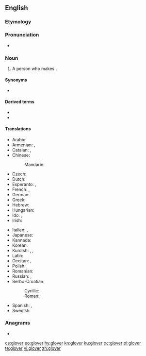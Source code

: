 {{also|Glover}}
==English==

===Etymology===
{{suffix|en|glove|er}}

===Pronunciation===
* {{rhymes|ʌvə(ɹ)|lang=en}}

===Noun===
{{en-noun}}

# A person who makes {{l|en|glove|gloves}}.

====Synonyms====
* {{l|en|glovemaker}}

====Derived terms====
* {{l|en|Glover}}
* {{l|en|glover's suture}}

====Translations====
{{trans-top|person who makes gloves}}
* Arabic: {{t-check|ar|قُفَّافِيزِي|m}}
* Armenian: {{t|hy|ձեռնոցավաճառ}}, {{t+|hy|ձեռնոցագործ}}
* Catalan: {{t|ca|guanter|m}}, {{t|ca|guantera|f}}
* Chinese:
*: Mandarin: {{t-needed|cmn}}
* Czech: {{t|cs|rukavičkář|m}}
* Dutch: {{t|nl|handschoenmaker|m}}
* Esperanto: {{t|eo|gantisto}}, {{t|eo|gantfaristo}}
* French: {{t+|fr|gantier|m}}, {{t+|fr|gantière|f}}
* German: {{t|de|Handschuhmacher|m}}
* Greek: {{t-needed|el}}
* Hebrew: {{t-check|he|גלובר|m}}
* Hungarian: {{t|hu|kesztyűs}}
* Ido: {{t|io|gantisto}}, {{t|io|gantifisto}}
* Irish: {{t|ga|lámhainneoir|m}}
{{trans-mid}}
* Italian: {{t|it|guantaio|m}}, {{t|it|guantaia|f}}
* Japanese: {{t-needed|ja}}
* Kannada: {{t+|kn|ಕೈಚೀಲಗಾರ}}
* Korean: {{t-needed|ko}}
* Kurdish: {{t|ku|lepikçêker}}, {{t+|ku|destgorkfiroş}}, {{t+|ku|desgorkfiroş}}
* Latin: {{t|la|chirothecārius|m}}
* Occitan: {{t+|oc|gantièr|m}}, {{t|oc|gantièra|f}}
* Polish: {{t|pl|rękawicznik|m}}
* Romanian: {{t+|ro|mănușar|m}}
* Russian: {{t+|ru|перча́точник|m}}, {{t+|ru|перча́точница|f}}
* Serbo-Croatian:
*: Cyrillic: {{t|sh|рука̀вича̄р|m}}
*: Roman: {{t+|sh|rukàvičār|m}}
* Spanish: {{t+|es|guantero|m}}, {{t+|es|guantera|f}}
* Swedish: {{t-needed|sv}}
{{trans-bottom}}

===Anagrams===
* {{l|en|grovel}}

{{catlangcode|en|Occupations}}

[[cs:glover]]
[[eo:glover]]
[[hy:glover]]
[[kn:glover]]
[[ku:glover]]
[[oc:glover]]
[[pl:glover]]
[[te:glover]]
[[vi:glover]]
[[zh:glover]]